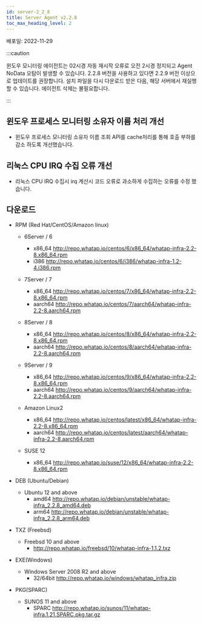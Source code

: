 ```yaml
---
id: server-2_2_8
title: Server Agent v2.2.8
toc_max_heading_level: 2
---
```


배포일: 2022-11-29

:::caution

윈도우 모니터링 에이전트는 02시경 자동 재시작 오류로 오전 2시경 정지되고 Agent NoData 오탐이 발생할 수 있습니다. 2.2.8 버전을 사용하고 있다면 2.2.9 버전 이상으로 업데이트를 권장합니다. 설치 파일을 다시 다운로드 받은 다음, 해당 서버에서 재실행할 수 있습니다. 에이전트 삭제는 불필요합니다.

:::

## 윈도우 프로세스 모니터링 소유자 이름 처리 개선

* 윈도우 프로세스 모니터링 소유자 이름 조회 API를 cache처리를 통해 호출 부하를 감소 하도록 개선했습니다.

## 리눅스 CPU IRQ 수집 오류 개선

* 리눅스 CPU IRQ 수집시 irq 계산시 코드 오류로 과소하게 수집하는 오류를 수정 했습니다.

## 다운로드

* RPM (Red Hat/CentOS/Amazon linux)
  * 6Server / 6 
    * x86_64 http://repo.whatap.io/centos/6/x86_64/whatap-infra-2.2-8.x86_64.rpm 
    * i386 http://repo.whatap.io/centos/6/i386/whatap-infra-1.2-4.i386.rpm
  
  * 7Server / 7 
    * x86_64 http://repo.whatap.io/centos/7/x86_64/whatap-infra-2.2-8.x86_64.rpm 
    * aarch64 http://repo.whatap.io/centos/7/aarch64/whatap-infra-2.2-8.aarch64.rpm

  * 8Server / 8 
    * x86_64 http://repo.whatap.io/centos/8/x86_64/whatap-infra-2.2-8.x86_64.rpm 
    * aarch64 http://repo.whatap.io/centos/8/aarch64/whatap-infra-2.2-8.aarch64.rpm

  * 9Server / 9 
    * x86_64 http://repo.whatap.io/centos/9/x86_64/whatap-infra-2.2-8.x86_64.rpm 
    * aarch64 http://repo.whatap.io/centos/9/aarch64/whatap-infra-2.2-8.aarch64.rpm

  * Amazon Linux2
    * x86_64 http://repo.whatap.io/centos/latest/x86_64/whatap-infra-2.2-8.x86_64.rpm 
    * aarch64 http://repo.whatap.io/centos/latest/aarch64/whatap-infra-2.2-8.aarch64.rpm

  * SUSE 12
    * x86_64 http://repo.whatap.io/suse/12/x86_64/whatap-infra-2.2-8.x86_64.rpm

* DEB (Ubuntu/Debian)

  * Ubuntu 12 and above
    * amd64 http://repo.whatap.io/debian/unstable/whatap-infra_2.2.8_amd64.deb
    * arm64 http://repo.whatap.io/debian/unstable/whatap-infra_2.2.8_arm64.deb
  
* TXZ (Freebsd)
  * Freebsd 10 and above
    * http://repo.whatap.io/freebsd/10/whatap-infra-1.1.2.txz

* EXE(Windows)
  * Windows Server 2008 R2 and above
    * 32/64bit http://repo.whatap.io/windows/whatap_infra.zip

* PKG(SPARC)
  * SUNOS 11 and above
    * SPARC http://repo.whatap.io/sunos/11/whatap-infra.1.21.SPARC.pkg.tar.gz